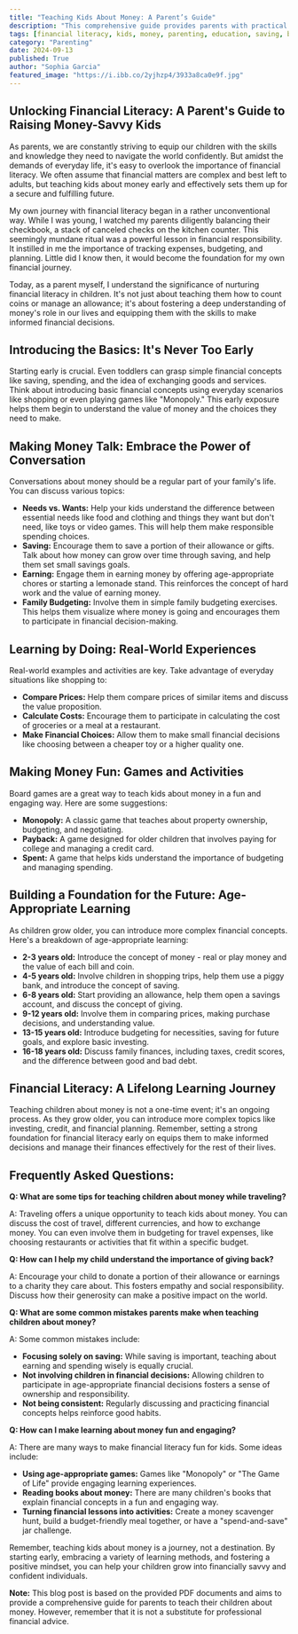 ```yaml
---
title: "Teaching Kids About Money: A Parent’s Guide"
description: "This comprehensive guide provides parents with practical strategies and age-appropriate tips to teach their children about money, from basic concepts like saving and spending to more advanced topics like budgeting and investing."
tags: [financial literacy, kids, money, parenting, education, saving, budgeting, spending, investing, allowance, chores, financial responsibility, money management, family finances, age-appropriate learning, financial planning, financial education, teaching children about money]
category: "Parenting"
date: 2024-09-13
published: True
author: "Sophia Garcia"
featured_image: "https://i.ibb.co/2yjhzp4/3933a8ca0e9f.jpg"
---
```


##  Unlocking Financial Literacy: A Parent's Guide to Raising Money-Savvy Kids

As parents, we are constantly striving to equip our children with the skills and knowledge they need to navigate the world confidently. But amidst the demands of everyday life, it's easy to overlook the importance of financial literacy. We often assume that financial matters are complex and best left to adults, but teaching kids about money early and effectively sets them up for a secure and fulfilling future.

My own journey with financial literacy began in a rather unconventional way. While I was young, I watched my parents diligently balancing their checkbook, a stack of canceled checks on the kitchen counter. This seemingly mundane ritual was a powerful lesson in financial responsibility. It instilled in me the importance of tracking expenses, budgeting, and planning. Little did I know then, it would become the foundation for my own financial journey.

Today, as a parent myself, I understand the significance of nurturing financial literacy in children. It's not just about teaching them how to count coins or manage an allowance; it's about fostering a deep understanding of money's role in our lives and equipping them with the skills to make informed financial decisions.

##  Introducing the Basics: It's Never Too Early

Starting early is crucial. Even toddlers can grasp simple financial concepts like saving, spending, and the idea of exchanging goods and services.  Think about introducing basic financial concepts using everyday scenarios like shopping or even playing games like "Monopoly."  This early exposure helps them begin to understand the value of money and the choices they need to make. 

##  Making Money Talk: Embrace the Power of Conversation

Conversations about money should be a regular part of your family's life. You can discuss various topics: 
* **Needs vs. Wants:**  Help your kids understand the difference between essential needs like food and clothing and things they want but don't need, like toys or video games. This will help them make responsible spending choices.
* **Saving:**  Encourage them to save a portion of their allowance or gifts. Talk about how money can grow over time through saving, and help them set small savings goals.
* **Earning:**  Engage them in earning money by offering age-appropriate chores or starting a lemonade stand. This reinforces the concept of hard work and the value of earning money.
* **Family Budgeting:**  Involve them in simple family budgeting exercises. This helps them visualize where money is going and encourages them to participate in financial decision-making.

##  Learning by Doing:  Real-World Experiences

Real-world examples and activities are key.  Take advantage of everyday situations like shopping to:
* **Compare Prices:** Help them compare prices of similar items and discuss the value proposition.
* **Calculate Costs:** Encourage them to participate in calculating the cost of groceries or a meal at a restaurant.
* **Make Financial Choices:** Allow them to make small financial decisions like choosing between a cheaper toy or a higher quality one.

##  Making Money Fun: Games and Activities

Board games are a great way to teach kids about money in a fun and engaging way.  Here are some suggestions:
* **Monopoly:** A classic game that teaches about property ownership, budgeting, and negotiating.
* **Payback:** A game designed for older children that involves paying for college and managing a credit card.
* **Spent:**  A game that helps kids understand the importance of budgeting and managing spending.

##  Building a Foundation for the Future: Age-Appropriate Learning

As children grow older, you can introduce more complex financial concepts.  Here's a breakdown of age-appropriate learning:
* **2-3 years old:**  Introduce the concept of money - real or play money and the value of each bill and coin. 
* **4-5 years old:**  Involve children in shopping trips, help them use a piggy bank, and introduce the concept of saving. 
* **6-8 years old:**  Start providing an allowance, help them open a savings account, and discuss the concept of giving.
* **9-12 years old:**  Involve them in comparing prices, making purchase decisions, and understanding value.
* **13-15 years old:**  Introduce budgeting for necessities, saving for future goals, and explore basic investing.
* **16-18 years old:**  Discuss family finances, including taxes, credit scores, and the difference between good and bad debt.

##  Financial Literacy: A Lifelong Learning Journey

Teaching children about money is not a one-time event; it's an ongoing process.  As they grow older, you can introduce more complex topics like investing, credit, and financial planning.  Remember, setting a strong foundation for financial literacy early on equips them to make informed decisions and manage their finances effectively for the rest of their lives. 

## Frequently Asked Questions: 

**Q: What are some tips for teaching children about money while traveling?**

A: Traveling offers a unique opportunity to teach kids about money.  You can discuss the cost of travel, different currencies, and how to exchange money.  You can even involve them in budgeting for travel expenses, like choosing restaurants or activities that fit within a specific budget.

**Q: How can I help my child understand the importance of giving back?**

A: Encourage your child to donate a portion of their allowance or earnings to a charity they care about. This fosters empathy and social responsibility.  Discuss how their generosity can make a positive impact on the world. 

**Q: What are some common mistakes parents make when teaching children about money?**

A:  Some common mistakes include:
* **Focusing solely on saving:**  While saving is important, teaching about earning and spending wisely is equally crucial.
* **Not involving children in financial decisions:**  Allowing children to participate in age-appropriate financial decisions fosters a sense of ownership and responsibility.
* **Not being consistent:**  Regularly discussing and practicing financial concepts helps reinforce good habits.

**Q: How can I make learning about money fun and engaging?**

A:  There are many ways to make financial literacy fun for kids.  Some ideas include:
* **Using age-appropriate games:**  Games like "Monopoly" or "The Game of Life" provide engaging learning experiences.
* **Reading books about money:**  There are many children's books that explain financial concepts in a fun and engaging way.
* **Turning financial lessons into activities:**  Create a money scavenger hunt, build a budget-friendly meal together, or have a "spend-and-save" jar challenge.

Remember,  teaching kids about money is a journey, not a destination.  By starting early, embracing a variety of learning methods, and fostering a positive mindset, you can help your children grow into financially savvy and confident individuals.

**Note:** This blog post is based on the provided PDF documents and aims to provide a comprehensive guide for parents to teach their children about money.  However, remember that it is not a substitute for professional financial advice. 